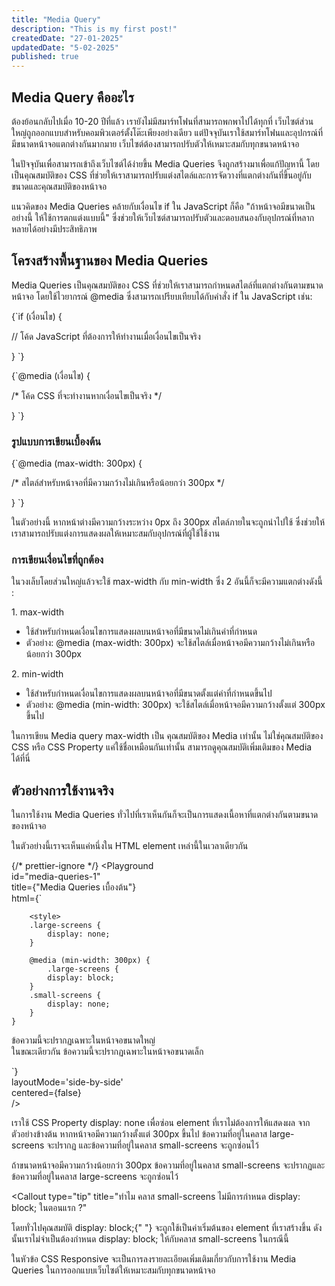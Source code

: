```yaml
---
title: "Media Query"
description: "This is my first post!"
createdDate: "27-01-2025"
updatedDate: "5-02-2025"
published: true
---
```


## Media Query คืออะไร

ต้องย้อนกลับไปเมื่อ 10-20 ปีที่แล้ว เรายังไม่มีสมาร์ทโฟนที่สามารถพกพาไปได้ทุกที่ เว็บไซต์ส่วนใหญ่ถูกออกแบบสำหรับคอมพิวเตอร์ตั้งโต๊ะเพียงอย่างเดียว แต่ปัจจุบันเราใช้สมาร์ทโฟนและอุปกรณ์ที่มีขนาดหน้าจอแตกต่างกันมากมาย เว็บไซต์ต้องสามารถปรับตัวให้เหมาะสมกับทุกขนาดหน้าจอ

ในปัจจุบันเพื่อสามารถเข้าถึงเว็บไซต์ได้ง่ายขึ้น Media Queries จึงถูกสร้างมาเพื่อแก้ปัญหานี้ โดยเป็นคุณสมบัติของ CSS ที่ช่วยให้เราสามารถปรับแต่งสไตล์และการจัดวางที่แตกต่างกันที่ขึ้นอยู่กับขนาดและคุณสมบัติของหน้าจอ

แนวคิดของ Media Queries คล้ายกับเงื่อนไข <TextCode>if</TextCode> ใน JavaScript ก็คือ "ถ้าหน้าจอมีขนาดเป็นอย่างนี้ ให้ใช้การตกแต่งแบบนี้" ซึ่งช่วยให้เว็บไซต์สามารถปรับตัวและตอบสนองกับอุปกรณ์ที่หลากหลายได้อย่างมีประสิทธิภาพ

## โครงสร้างพื้นฐานของ Media Queries

Media Queries เป็นคุณสมบัติของ CSS ที่ช่วยให้เราสามารถกำหนดสไตล์ที่แตกต่างกันตามขนาดหน้าจอ โดยใช้ไวยากรณ์ <TextCode>@media</TextCode> ซึ่งสามารถเปรียบเทียบได้กับคำสั่ง <TextCode>if</TextCode> ใน JavaScript เช่น:

<CodeBlock language="js">
{`if (เงื่อนไข) {

// โค้ด JavaScript ที่ต้องการให้ทำงานเมื่อเงื่อนไขเป็นจริง

}
`}

</CodeBlock>

<CodeBlock>
{`@media (เงื่อนไข) {

/\* โค้ด CSS ที่จะทำงานหากเงื่อนไขเป็นจริง \*/

}
`}

</CodeBlock>

### รูปแบบการเขียนเบื้องต้น

<CodeBlock>
{`@media (max-width: 300px) {

/\* สไตล์สำหรับหน้าจอที่มีความกว้างไม่เกินหรือน้อยกว่า 300px \*/

}
`}

</CodeBlock>

ในตัวอย่างนี้ หากหน้าต่างมีความกว้างระหว่าง 0px ถึง 300px สไตล์ภายในจะถูกนำไปใช้ ซึ่งช่วยให้เราสามารถปรับแต่งการแสดงผลให้เหมาะสมกับอุปกรณ์ที่ผู้ใช้ใช้งาน

### การเขียนเงื่อนไขที่ถูกต้อง

ในวงเล็บโดยส่วนใหญ่แล้วจะใช้ <TextCode>max-width</TextCode> กับ <TextCode>min-width</TextCode> ซึ่ง 2 อันนี้ก็จะมีความแตกต่างดังนี้ :

1\. <TextCode>max-width</TextCode>

- ใช้สำหรับกำหนดเงื่อนไขการแสดงผลบนหน้าจอที่มีขนาดไม่เกินค่าที่กำหนด
- ตัวอย่าง: <TextCode>@media (max-width: 300px)</TextCode> จะใช้สไตล์เมื่อหน้าจอมีความกว้างไม่เกินหรือน้อยกว่า
  300px

2\. <TextCode>min-width</TextCode>

- ใช้สำหรับกำหนดเงื่อนไขการแสดงผลบนหน้าจอที่มีขนาดตั้งแต่ค่าที่กำหนดขึ้นไป
- ตัวอย่าง: <TextCode>@media (min-width: 300px)</TextCode> จะใช้สไตล์เมื่อหน้าจอมีความกว้างตั้งแต่ 300px ขึ้นไป

<Callout type="warning" title="CSS Property และ Media Property ไม่เหมือนกัน">
  ในการเขียน Media query <TextCode>max-width</TextCode> เป็น คุณสมบัติของ Media
  เท่านั้น ไม่ใช่คุณสมบัติของ CSS หรือ CSS Property แค่ใช้ชื่อเหมือนกันเท่านั้น
  สามารถดูคุณสมบัติเพิ่มเติมของ <Link href="https://developer.mozilla.org/en-US/docs/Web/CSS/Media_Queries/Using_media_queries">Media ได้ที่นี่</Link>

</Callout>

## ตัวอย่างการใช้งานจริง

ในการใช้งาน Media Queries ทั่วไปที่เราเห็นกันก็จะเป็นการแสดงเนื้อหาที่แตกต่างกันตามขนาดของหน้าจอ

ในตัวอย่างนี้เราจะเห็นแค่หนึ่งใน HTML element เหล่านี้ในเวลาเดียวกัน

{/* prettier-ignore */}
<Playground   
  id="media-queries-1"   
  title={"Media Queries เบื้องต้น"}   
  html={`

        <style>
        .large-screens {
            display: none;
        }

        @media (min-width: 300px) {
            .large-screens {
            display: block;
        }
        .small-screens {
            display: none;
        }
    }

  </style>
<div class="large-screens">
    ข้อความนี้จะปรากฏเฉพาะในหน้าจอขนาดใหญ่
</div>
<div class="small-screens">
    ในขณะเดียวกัน ข้อความนี้จะปรากฏเฉพาะในหน้าจอขนาดเล็ก
</div>

`}  
 layoutMode='side-by-side'  
 centered={false}  
/>

เราใช้ CSS Property <TextCode>display: none</TextCode> เพื่อซ่อน element ที่เราไม่ต้องการให้แสดงผล จากตัวอย่างข้างต้น หากหน้าจอมีความกว้างตั้งแต่ 300px ขึ้นไป ข้อความที่อยู่ในคลาส <TextCode>large-screens</TextCode> จะปรากฏ และข้อความที่อยู่ในคลาส <TextCode>small-screens</TextCode> จะถูกซ่อนไว้

ถ้าขนาดหน้าจอมีความกว้างน้อยกว่า 300px ข้อความที่อยู่ในคลาส <TextCode>small-screens</TextCode> จะปรากฏและข้อความที่อยู่ในคลาส <TextCode>large-screens</TextCode> จะถูกซ่อนไว้

<Callout
  type="tip"
  title="ทำไม คลาส small-screens ไม่มีการกำหนด display: block; ในตอนแรก ?"
>
  โดยทั่วไปคุณสมบัติ <TextCode>display: block;</TextCode>{" "}
  จะถูกใช้เป็นค่าเริ่มต้นของ element ที่เราสร้างขึ้น
  ดังนั้นเราไม่จำเป็นต้องกำหนด <TextCode>display: block;</TextCode> ให้กับคลาส
  <TextCode>small-screens</TextCode>
  ในกรณีนี้
</Callout>

ในหัวข้อ <TextLink href="/docs/modern-layout/responsive-design">CSS Responsive</TextLink> จะเป็นการลงรายละเอียดเพิ่มเติมเกี่ยวกับการใช้งาน Media Queries ในการออกแบบเว็บไซต์ให้เหมาะสมกับทุกขนาดหน้าจอ
